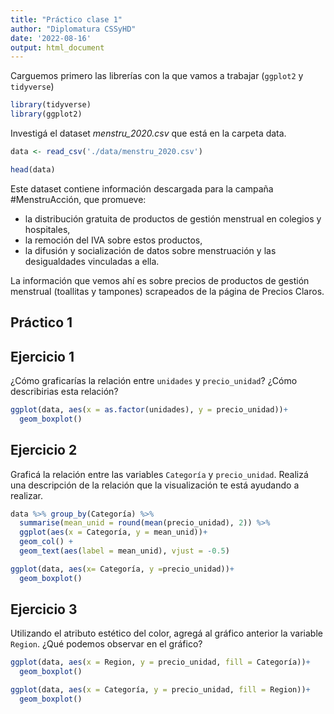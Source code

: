 ```yaml
---
title: "Práctico clase 1"
author: "Diplomatura CSSyHD"
date: '2022-08-16'
output: html_document
---
```


Carguemos primero las librerías con la que vamos a trabajar (`ggplot2` y `tidyverse`)

```r
library(tidyverse)
library(ggplot2)
```

Investigá el dataset *menstru_2020.csv* que está en la carpeta data. 

```r
data <- read_csv('./data/menstru_2020.csv')

head(data)
```

Este dataset contiene información descargada para la campaña #MenstruAcción, que promueve:

- la distribución gratuita de productos de gestión menstrual en colegios y hospitales,
- la remoción del IVA sobre estos productos,
- la difusión y socialización de datos sobre menstruación y las desigualdades vinculadas a ella. 

La información que vemos ahí es sobre precios de productos de gestión menstrual (toallitas y tampones) scrapeados de la página de Precios Claros. 

## Práctico 1

## Ejercicio 1

¿Cómo graficarías la relación entre `unidades` y `precio_unidad`? ¿Cómo describirias esta relación?

```r
ggplot(data, aes(x = as.factor(unidades), y = precio_unidad))+
  geom_boxplot()
```

## Ejercicio 2

Graficá la relación entre las variables `Categoría` y `precio_unidad`. Realizá una descripción de la relación que la visualización te está ayudando a realizar.

```r
data %>% group_by(Categoría) %>%
  summarise(mean_unid = round(mean(precio_unidad), 2)) %>%
  ggplot(aes(x = Categoría, y = mean_unid))+
  geom_col() +
  geom_text(aes(label = mean_unid), vjust = -0.5)

ggplot(data, aes(x= Categoría, y =precio_unidad))+
  geom_boxplot()
```

## Ejercicio 3

Utilizando el atributo estético del color, agregá al gráfico anterior la variable `Region`. ¿Qué podemos observar en el gráfico?

```r
ggplot(data, aes(x = Region, y = precio_unidad, fill = Categoría))+
  geom_boxplot()
```


```r
ggplot(data, aes(x = Categoría, y = precio_unidad, fill = Region))+
  geom_boxplot()
```

